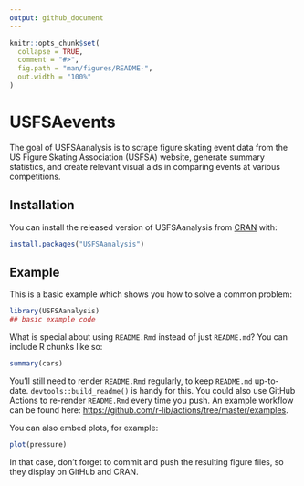 ```yaml
---
output: github_document
---
```


<!-- README.md is generated from README.Rmd. Please edit that file -->

```r
knitr::opts_chunk$set(
  collapse = TRUE,
  comment = "#>",
  fig.path = "man/figures/README-",
  out.width = "100%"
)
```

# USFSAevents

<!-- badges: start -->
<!-- badges: end -->

The goal of USFSAanalysis is to scrape figure skating event data from the US Figure Skating Association (USFSA) website, generate summary statistics, and create relevant visual aids in comparing events at various competitions.

## Installation

You can install the released version of USFSAanalysis from [CRAN](https://CRAN.R-project.org) with:

``` r
install.packages("USFSAanalysis")
```

## Example

This is a basic example which shows you how to solve a common problem:

```r
library(USFSAanalysis)
## basic example code
```

What is special about using `README.Rmd` instead of just `README.md`? You can include R chunks like so:

```r
summary(cars)
```

You'll still need to render `README.Rmd` regularly, to keep `README.md` up-to-date. `devtools::build_readme()` is handy for this. You could also use GitHub Actions to re-render `README.Rmd` every time you push. An example workflow can be found here: <https://github.com/r-lib/actions/tree/master/examples>.

You can also embed plots, for example:

```r
plot(pressure)
```

In that case, don't forget to commit and push the resulting figure files, so they display on GitHub and CRAN.
